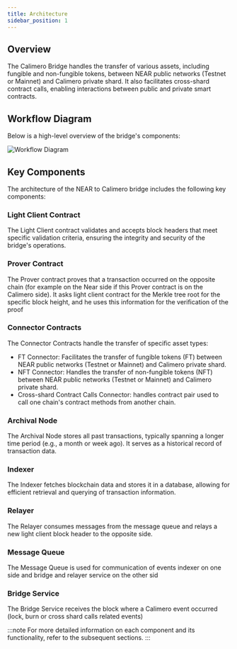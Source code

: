 ```yaml
---
title: Architecture
sidebar_position: 1
---
```


## Overview

The Calimero Bridge handles the transfer of various assets, including fungible and non-fungible tokens, between NEAR public networks (Testnet or Mainnet) and Calimero private shard. It also facilitates cross-shard contract calls, enabling interactions between public and private smart contracts.

## Workflow Diagram

Below is a high-level overview of the bridge's components:

![Workflow Diagram](https://github.com/calimero-is-near/docs/assets/39309699/c63274ad-6873-4b86-bc4b-5c10bdd4e28d)

## Key Components

The architecture of the NEAR to Calimero bridge includes the following key components:

### Light Client Contract

The Light Client contract validates and accepts block headers that meet specific validation criteria, ensuring the integrity and security of the bridge's operations.

### Prover Contract

The Prover contract proves that a transaction occurred on the opposite chain (for example on the Near side if this Prover contract is on the Calimero side). It asks light client contract for the Merkle tree root for the specific block height, and he uses this information for the verification of the proof

### Connector Contracts

The Connector Contracts handle the transfer of specific asset types:

- FT Connector: Facilitates the transfer of fungible tokens (FT) between NEAR public networks (Testnet or Mainnet) and Calimero private shard.
- NFT Connector: Handles the transfer of non-fungible tokens (NFT) between NEAR public networks (Testnet or Mainnet) and Calimero private shard.
- Cross-shard Contract Calls Connector: handles contract pair used to call one chain's contract methods from another chain.

### Archival Node
The Archival Node stores all past transactions, typically spanning a longer time period (e.g., a month or week ago). It serves as a historical record of transaction data.

### Indexer
The Indexer fetches blockchain data and stores it in a database, allowing for efficient retrieval and querying of transaction information.

### Relayer
The Relayer consumes messages from the message queue and relays a new light client block header to the opposite side.

### Message Queue
The Message Queue is used for communication of events indexer on one side and bridge and relayer service on the other sid

### Bridge Service
The Bridge Service receives the block where a Calimero event occurred (lock, burn or cross shard calls related events)


:::note
For more detailed information on each component and its functionality, refer to the subsequent sections.
:::
